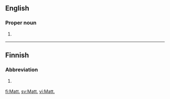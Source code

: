 ==English==

===Proper noun===
{{en-proper noun}}

# {{context|biblical|lang=en}} {{abbreviation of|Matthew|lang=en}}

----

==Finnish==

===Abbreviation===
{{fi-abbr}}

# {{cx|Bible|lang=fi}} {{w|Matteuksen evankeliumi|lang=fi}} {{gloss|Gospel of Matthew}}

[[fi:Matt.]]
[[sv:Matt.]]
[[vi:Matt.]]